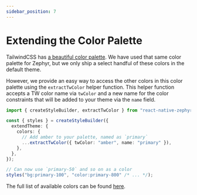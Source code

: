 ```yaml
---
sidebar_position: 7
---
```


# Extending the Color Palette

TailwindCSS has [a beautiful color palette](https://tailwindcss.com/docs/customizing-colors). We have used that same color palette for Zephyr, but we only ship a select handful of these colors in the default theme.

However, we provide an easy way to access the other colors in this color palette using the `extractTwColor` helper function. This helper function accepts a TW color name via `twColor` and a new name for the color constraints that will be added to your theme via the `name` field.

```ts
import { createStyleBuilder, extractTwColor } from "react-native-zephyr";

const { styles } = createStyleBuilder({
  extendTheme: {
    colors: {
      // Add amber to your palette, named as `primary`
      ...extractTwColor({ twColor: "amber", name: "primary" }),
    },
  },
});

// Can now use `primary-50` and so on as a color
styles("bg:primary-100", "color:primary-800" /* ... */);
```

The full list of available colors can be found [here](https://github.com/FormidableLabs/react-native-zephyr/blob/master/packages/core/src/handlers/twColors.ts).

